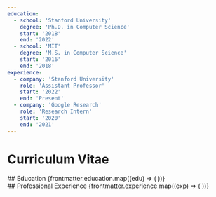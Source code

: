 ```yaml
---
education:
  - school: 'Stanford University'
    degree: 'Ph.D. in Computer Science'
    start: '2018'
    end: '2022'
  - school: 'MIT'
    degree: 'M.S. in Computer Science'
    start: '2016'
    end: '2018'
experience:
  - company: 'Stanford University'
    role: 'Assistant Professor'
    start: '2022'
    end: 'Present'
  - company: 'Google Research'
    role: 'Research Intern'
    start: '2020'
    end: '2021'
---
```


# Curriculum Vitae

<Section>
  ## Education
  {frontmatter.education.map((edu) => (
    <Card
      key={edu.school}
      title={edu.school}
      description={edu.degree}
      year={`${edu.start} - ${edu.end}`}
      className="mb-4"
    />
  ))}
</Section>

<Section>
  ## Professional Experience
  {frontmatter.experience.map((exp) => (
    <Card
      key={exp.company}
      title={exp.role}
      description={exp.company}
      year={`${exp.start} - ${exp.end}`}
      className="mb-4"
    />
  ))}
</Section>